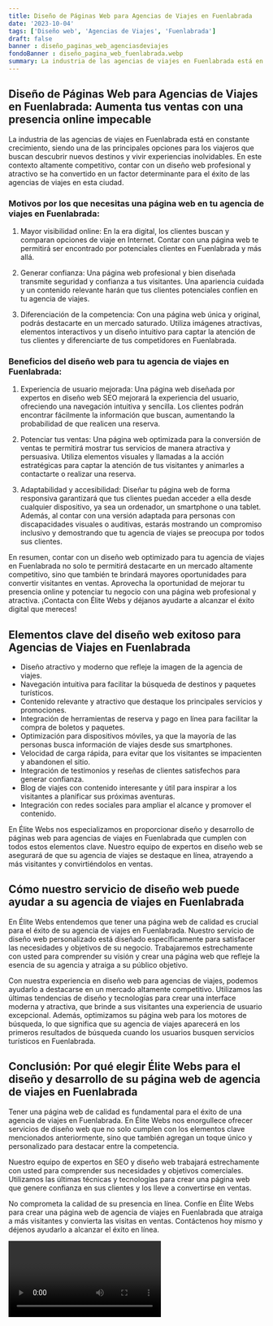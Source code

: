 ```yaml
---
title: Diseño de Páginas Web para Agencias de Viajes en Fuenlabrada
date: '2023-10-04'
tags: ['Diseño web', 'Agencias de Viajes', 'Fuenlabrada']
draft: false
banner : diseño_paginas_web_agenciasdeviajes
fondoBanner : diseño_pagina_web_fuenlabrada.webp
summary: La industria de las agencias de viajes en Fuenlabrada está en constante crecimiento, siendo una de las principales opciones para los viajeros que buscan descubrir nuevos destinos y vivir experiencias inolvidables. En este contexto altamente competitivo, contar con un diseño web profesional y atractivo se ha convertido en un factor determinante para el éxito de las agencias de viajes en esta ciudad.
---
```


## Diseño de Páginas Web para Agencias de Viajes en Fuenlabrada: Aumenta tus ventas con una presencia online impecable

La industria de las agencias de viajes en Fuenlabrada está en constante crecimiento, siendo una de las principales opciones para los viajeros que buscan descubrir nuevos destinos y vivir experiencias inolvidables. En este contexto altamente competitivo, contar con un diseño web profesional y atractivo se ha convertido en un factor determinante para el éxito de las agencias de viajes en esta ciudad.

### Motivos por los que necesitas una página web en tu agencia de viajes en Fuenlabrada:

1. Mayor visibilidad online: En la era digital, los clientes buscan y comparan opciones de viaje en Internet. Contar con una página web te permitirá ser encontrado por potenciales clientes en Fuenlabrada y más allá.

2. Generar confianza: Una página web profesional y bien diseñada transmite seguridad y confianza a tus visitantes. Una apariencia cuidada y un contenido relevante harán que tus clientes potenciales confíen en tu agencia de viajes.

3. Diferenciación de la competencia: Con una página web única y original, podrás destacarte en un mercado saturado. Utiliza imágenes atractivas, elementos interactivos y un diseño intuitivo para captar la atención de tus clientes y diferenciarte de tus competidores en Fuenlabrada.

### Beneficios del diseño web para tu agencia de viajes en Fuenlabrada:

1. Experiencia de usuario mejorada: Una página web diseñada por expertos en diseño web SEO mejorará la experiencia del usuario, ofreciendo una navegación intuitiva y sencilla. Los clientes podrán encontrar fácilmente la información que buscan, aumentando la probabilidad de que realicen una reserva.

2. Potenciar tus ventas: Una página web optimizada para la conversión de ventas te permitirá mostrar tus servicios de manera atractiva y persuasiva. Utiliza elementos visuales y llamadas a la acción estratégicas para captar la atención de tus visitantes y animarles a contactarte o realizar una reserva.

3. Adaptabilidad y accesibilidad: Diseñar tu página web de forma responsiva garantizará que tus clientes puedan acceder a ella desde cualquier dispositivo, ya sea un ordenador, un smartphone o una tablet. Además, al contar con una versión adaptada para personas con discapacidades visuales o auditivas, estarás mostrando un compromiso inclusivo y demostrando que tu agencia de viajes se preocupa por todos sus clientes.

En resumen, contar con un diseño web optimizado para tu agencia de viajes en Fuenlabrada no solo te permitirá destacarte en un mercado altamente competitivo, sino que también te brindará mayores oportunidades para convertir visitantes en ventas. Aprovecha la oportunidad de mejorar tu presencia online y potenciar tu negocio con una página web profesional y atractiva. ¡Contacta con Élite Webs y déjanos ayudarte a alcanzar el éxito digital que mereces!

<GifSeo />

<Cta />

## Elementos clave del diseño web exitoso para Agencias de Viajes en Fuenlabrada

- Diseño atractivo y moderno que refleje la imagen de la agencia de viajes.
- Navegación intuitiva para facilitar la búsqueda de destinos y paquetes turísticos.
- Contenido relevante y atractivo que destaque los principales servicios y promociones.
- Integración de herramientas de reserva y pago en línea para facilitar la compra de boletos y paquetes.
- Optimización para dispositivos móviles, ya que la mayoría de las personas busca información de viajes desde sus smartphones.
- Velocidad de carga rápida, para evitar que los visitantes se impacienten y abandonen el sitio.
- Integración de testimonios y reseñas de clientes satisfechos para generar confianza.
- Blog de viajes con contenido interesante y útil para inspirar a los visitantes a planificar sus próximas aventuras.
- Integración con redes sociales para ampliar el alcance y promover el contenido.

En Élite Webs nos especializamos en proporcionar diseño y desarrollo de páginas web para agencias de viajes en Fuenlabrada que cumplen con todos estos elementos clave. Nuestro equipo de expertos en diseño web se asegurará de que su agencia de viajes se destaque en línea, atrayendo a más visitantes y convirtiéndolos en ventas.

## Cómo nuestro servicio de diseño web puede ayudar a su agencia de viajes en Fuenlabrada

En Élite Webs entendemos que tener una página web de calidad es crucial para el éxito de su agencia de viajes en Fuenlabrada. Nuestro servicio de diseño web personalizado está diseñado específicamente para satisfacer las necesidades y objetivos de su negocio. Trabajaremos estrechamente con usted para comprender su visión y crear una página web que refleje la esencia de su agencia y atraiga a su público objetivo.

Con nuestra experiencia en diseño web para agencias de viajes, podemos ayudarlo a destacarse en un mercado altamente competitivo. Utilizamos las últimas tendencias de diseño y tecnologías para crear una interface moderna y atractiva, que brinde a sus visitantes una experiencia de usuario excepcional. Además, optimizamos su página web para los motores de búsqueda, lo que significa que su agencia de viajes aparecerá en los primeros resultados de búsqueda cuando los usuarios busquen servicios turísticos en Fuenlabrada.

## Conclusión: Por qué elegir Élite Webs para el diseño y desarrollo de su página web de agencia de viajes en Fuenlabrada

Tener una página web de calidad es fundamental para el éxito de una agencia de viajes en Fuenlabrada. En Élite Webs nos enorgullece ofrecer servicios de diseño web que no solo cumplen con los elementos clave mencionados anteriormente, sino que también agregan un toque único y personalizado para destacar entre la competencia.

Nuestro equipo de expertos en SEO y diseño web trabajará estrechamente con usted para comprender sus necesidades y objetivos comerciales. Utilizamos las últimas técnicas y tecnologías para crear una página web que genere confianza en sus clientes y los lleve a convertirse en ventas.

No comprometa la calidad de su presencia en línea. Confíe en Élite Webs para crear una página web de agencia de viajes en Fuenlabrada que atraiga a más visitantes y convierta las visitas en ventas. Contáctenos hoy mismo y déjenos ayudarlo a alcanzar el éxito en línea.

<Video />

<CtaBot job='Agencias de Viajes' city='Fuenlabrada'/>

<Gmaps query='Fuenlabrada+españa+maps' />
